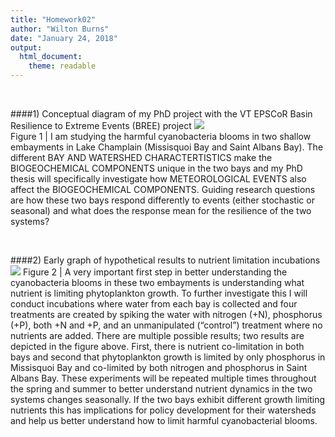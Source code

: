 ```yaml
---
title: "Homework02"
author: "Wilton Burns"
date: "January 24, 2018"
output: 
  html_document: 
    theme: readable
---
```

<br/>

####1) Conceptual diagram of my PhD project with the VT EPSCoR Basin Resilience to Extreme Events (BREE) project
![](graph2.jpg)   
Figure 1 | I am studying the harmful cyanobacteria blooms in two shallow embayments in Lake Champlain (Missisquoi Bay and Saint Albans Bay). The different BAY AND WATERSHED CHARACTERTISTICS make the BIOGEOCHEMICAL COMPONENTS unique in the two bays and my PhD thesis will specifically investigate how METEOROLOGICAL EVENTS also affect the BIOGEOCHEMICAL COMPONENTS. Guiding research questions are how these two bays respond differently to events (either stochastic or seasonal) and what does the response mean for the resilience of the two systems? 

<br/>

####2) Early graph of hypothetical results to nutrient limitation incubations
![](graph1.jpg)
Figure 2 | A very important first step in better understanding the cyanobacteria blooms in these two embayments is understanding what nutrient is limiting phytoplankton growth. To further investigate this I will conduct incubations where water from each bay is collected and four treatments are created by spiking the water with nitrogen (+N), phosphorus (+P), both +N and +P, and an unmanipulated ("control") treatment where no nutrients are added. There are multiple possible results; two results are depicted in the figure above. First, there is nutrient co-limitation in both bays and second that phytoplankton growth is limited by only phosphorus in Missisquoi Bay and co-limited by both nitrogen and phosphorus in Saint Albans Bay. These experiments will be repeated multiple times throughout the spring and summer to better understand nutrient dynamics in the two systems changes seasonally. If the two bays exhibit different growth limiting nutrients this has implications for policy development for their watersheds and help us better understand how to limit harmful cyanobacterial blooms. 